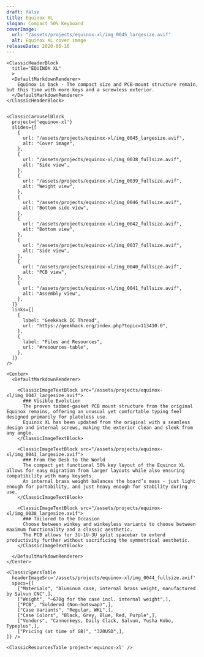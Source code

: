 ```yaml
---
draft: false
title: Equinox XL
slogan: Compact 50% Keyboard
coverImage:
  url: "/assets/projects/equinox-xl/img_0045_largesize.avif"
  alt: Equinox XL cover image
releaseDate: 2020-06-16
---
```


<DefaultLayout title={frontmatter.title}>

  <ClassicBlurredHeader src={frontmatter.coverImage.url} />

  <div class="container mx-auto">

    <ClassicHeaderBlock 
      title="EQUINOX XL"
      >
      <DefaultMarkdownRenderer>
        Equinox is back - The compact size and PCB-mount structure remain, but this time with more keys and a screwless exterior.
      </DefaultMarkdownRenderer>
    </ClassicHeaderBlock>


    <ClassicCarouselBlock 
      project={'equinox-xl'} 
      slides={[
        {
          url: "/assets/projects/equinox-xl/img_0045_largesize.avif",
          alt: "Cover image",
        },
        {
          url: "/assets/projects/equinox-xl/img_0038_fullsize.avif",
          alt: "Side view",
        },
        {
          url: "/assets/projects/equinox-xl/img_0039_fullsize.avif",
          alt: "Weight view",
        },
        {
          url: "/assets/projects/equinox-xl/img_0046_fullsize.avif",
          alt: "Bottom side view",
        },
        {
          url: "/assets/projects/equinox-xl/img_0042_fullsize.avif",
          alt: "Bottom view",
        },
        {
          url: "/assets/projects/equinox-xl/img_0037_fullsize.avif",
          alt: "Side view",
        },
        {
          url: "/assets/projects/equinox-xl/img_0040_fullsize.avif",
          alt: "PCB view",
        },
        {
          url: "/assets/projects/equinox-xl/img_0041_fullsize.avif",
          alt: "Assembly view",
        },
      ]} 
      links={[
        {
          label: "GeekHack IC Thread",
          url: "https://geekhack.org/index.php?topic=113410.0",
        },
        {
          label: "Files and Resources",
          url: "#resources-table",
        },
      ]}
    />

    <Center>
      <DefaultMarkdownRenderer>

        <ClassicImageTextBlock src="/assets/projects/equinox-xl/img_0047_largesize.avif">
          ### Visible Evolution
          The proven tabbed-gasket PCB mount structure from the original Equinox remains, offering an unusual yet comfortable typing feel designed primarily for plateless use.
          Equinox XL has been updated from the original with a seamless design and internal screws, making the exterior clean and sleek from any angle.
        </ClassicImageTextBlock>

        <ClassicImageTextBlock src="/assets/projects/equinox-xl/img_0041_largesize.avif">
          ### From the Desk to the World
          The compact yet functional 50% key layout of the Equinox XL allows for easy migration from larger layouts while also ensuring compatibility with many keysets.
          An internal brass weight balances the board’s mass - just light enough for portability, and just heavy enough for stability during use. 
        </ClassicImageTextBlock> 

        <ClassicImageTextBlock src="/assets/projects/equinox-xl/img_0038_largesize.avif">
          ### Tailored to the Occasion
          Choose between winkey and winkeyless variants to choose between maximum functionality and a classic aesthetic.  
          The PCB allows for 3U-1U-3U split spacebar to extend productivity further without sacrificing the symmetrical aesthetic.
        </ClassicImageTextBlock> 

      </DefaultMarkdownRenderer>
    </Center>

    <ClassicSpecsTable 
      headerImageSrc='/assets/projects/equinox-xl/img_0044_fullsize.avif' 
      specs={[
        ["Materials", "Aluminum case, internal brass weight, manufactured by Salvun CNC",],
        ["Weight", "~670g for the case incl. internal weight",],
        ["PCB", "Soldered (Non-hotswap)",],
        ["Case Variants", "Regular, WKL",],
        ["Case Colors", "Black, Grey, Blue, Red, Purple",],
        ["Vendors", "Cannonkeys, Daily Clack, Salvun, Yusha Kobo, Typeplus",],
        ["Pricing (at time of GB)", "320USD",],
    ]} />

    <ClassicResourcesTable project='equinox-xl' />

  </div>

</DefaultLayout>